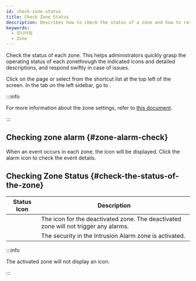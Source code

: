 ```yaml
---
id: check-zone-status
title: Check Zone Status
description: Describes how to check the status of a zone and how to respond to various situations.
keywords:
  - 모니터링
  - Zone
---
```


Check the status of each zone. This helps administrators quickly grasp the operating status of each zonethrough the indicated icons and detailed descriptions, and respond swiftly in case of issues.

Click <Cmd sid='shell.header.arena' /> on the <Cmd sid='shell.header.launcher' /> page or select <Cmd sid='shell.header.arena' /> from the shortcut list at the top left of the screen. In the <Cmd sid='arena.tree.door.title' /> tab on the left sidebar, go to <Cmd sid='arena.tree.door.allZones' />.

:::info

For more information about the zone settings, refer to [this document](#).

:::

## Checking zone alarm {#zone-alarm-check}

When an event occurs in each zone, the <IcErr width='20px' height='20px' /> icon will be displayed. Click the alarm icon to check the event details.

## Checking Zone Status {#check-the-status-of-the-zone}

|                Status Icon               | Description                                                                          |
| :--------------------------------------: | ------------------------------------------------------------------------------------ |
| <IcDisable width='auto' height='30px' /> | The icon for the deactivated zone. The deactivated zone will not trigger any alarms. |
|    <IcArm width='auto' height='35px'/>   | The security in the Intrusion Alarm zone is activated.                               |

:::info

The activated zone will not display an icon.

:::
